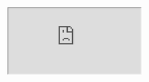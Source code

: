 
<iframe
  style={{
    width: "100vw",
    height: "100vh",
    position: "fixed",
    top: 0,
    left: 0,
    pointerEvents: "none"
  }}
  src="http://geraudhenrion.io/"
/>

<Appear>

<div style={{
  position: 'relative',
  zIndex: 10,
  backgroundColor: theme.colors.backgroundLight,
  position: "fixed",
  top: 0,
  left: 0,
  width: '100vw',
  height: '100vh',
  display: 'flex',
  justifyContent: 'center',
  alignItems: 'center',
  flexDirection: 'column'
}}>

<div>

- 4ans graphiste web
- 2ans développeur / designer chez Nartez

</div>
</div>

</Appear>

<Notes>

C'est vraiment la première fois que je parle devant autant de monde. Merci
d'être indulgents.

Y'a-til des designers dans la salle ?

Y'a-til des développeurs dans la salle ?

</Notes>

---

<ImageLayout src="./background2.png" opacity={0.7}>

# Dimensions Cognitives des Notations

<i>Cognitive Dimensions of Notations</i>

Une méthodologie pour l'évaluation des interfaces

</ImageLayout>

<Notes>

Un peu putaclick je l'avoue

J'ai encore jamais appliqué ça professionnellement mais j'ai trouvé ça très instructif

Ça a beaucoup intéressé ma copine alors qu'elle n'est pas du métier

Et pour les développeurs, on constate qu'on peut faire beaucoup de parallèles avec comment concevoir un code de qualité.

Y'a-til des gens qui connaissent ?

Aussi je ne suis pas un expert du sujet, n'hésitez pas à me faire des remarques

Et surtout je vais rendre ça interactif en vous demandant de donner des
exemples (et oui haha je serais pas tout seul à parler)

</Notes>

---

<ImageLayout
  src="./dimensions.gif"
  opacity={0.3}
>

# Pourquoi ?

- Évaluer l'ergonomie
- d'une interface utilisateur
- d'un language de programmation

# Par quel moyen

- Avec 14 critères
- Pose des mots sur des concepts

</ImageLayout>

<Notes>

Un peu de contexte

C'est important d'avoir un vocabulaire partagé. Par exemple la notion de téléphone est différente selon les époques. Ou celle de petit déjeuner l'est selon les cultures. Je veux m'assurer que quand je vais travailler avec quelqu'un on soit d'accord là dessus.

- Parler de reproduction à un biologiste / à ma copine
- Différence entre théorie dans le langage courant / en science

</Notes>

---

<DefinitionLayout
  backgroundSrc="./radar-graph.png"
  backgroundOpacity={0.3}
  title="Dimensions"
  translation="→ Axes d'évaluation"
>

- Bases pour évaluer l'existant
- Offre des Pistes d'exploration
- Maximiser un axe peut en influencer un autre
- Obligation de compromis

</DefinitionLayout>

<Notes>

Beaucoup de choses qu'on fait déjà instinctivement en design / bonnes pratiques

</Notes>

---

<DefinitionLayout
  backgroundSrc="./brain.gif"
  backgroundOpacity={0.3}
  title="Cognitif"
  translation="→ En rapport avec le cerveau"
>

- Fortement lié à nos méchanismes cognitifs

</DefinitionLayout>

<Notes>

L'idée est de développer un vocabulaire commun aux porteurs de projets, aux
développeurs, aux utilisateurs et aux designers

</Notes>

---

<DefinitionLayout
  backgroundSrc="./Beethoven_Ninth_Symphony.png"
  backgroundOpacity={0.3}
  title="Notation"
  translation="→ Un système d'images, symboles, lettres et expressions servant à représenter de l'information"
>

- Souvent propre à la discipline
- Défini par convention

</DefinitionLayout>

<Notes>

C'est vague ^^

In linguistics and semiotics, a notation is a system of graphics or symbols, characters and abbreviated expressions, used (for example) in artistic and scientific disciplines to represent technical facts and quantities by convention.[1][2] Therefore, a notation is a collection of related symbols that are each given an arbitrary meaning, created to facilitate structured communication within a domain knowledge or field of study.

Standard notations refer to general agreements in the way things are written or denoted. The term is generally used in technical and scientific areas of study like mathematics, physics, chemistry and biology, but can also be seen in areas like business, economics and music.

</Notes>

---

<ImageLayout src="./monkey.gif" opacity={0.5}>

- Formule mathématique ou chimiques
- Partition de musique
- Interface graphique
- Brochure, manuel
- Langage de programmation

</ImageLayout>

---

<Notes>

Rentrons dans le vif du sujet

(Microsoft Word, Application mobile…)

</Notes>

<ImageLayout src="./axis.gif" opacity={0.3}>

# 14 axes d'évaluation

</ImageLayout>

---

<ImageLayout src="./axis.gif" opacity={0.1}>

1. Viscosité
2. Visibilité
3. Engagement prématuré
4. Relations cachées
5. Expressivité des rôles
6. Tendance à engendrer des erreurs
7. Abstraction
8. Notation secondaire
9. Proximité de la correspondance
10. Cohérence
11. Taux de diffusion
12. Opérations mentales difficiles
13. Provisionabilité
14. Évaluation progressive

</ImageLayout>

<Notes>

Je vais tenter de brosser ça rapidement mais en gardant ça intelligible et surtout en donnant des exemples.

Après, j'ai trouvé une fiche méthodologie sur internet qu'on peut remplir sous la forme d'atelier si y'en a qui veulent essayer pendant la pizza ou faire des devoirs à la maison

Désolé pour les traductions un peu chelou depuis l'anglais. J'ai gardé le mot originel pour un meilleur contexte.

</Notes>

---

<DefinitionLayout
  backgroundSrc="./viscosity1.gif"
  backgroundOpacity={0.3}
  num={1}
  title="Viscosité / Fluidité"
  translation="Viscosity / Fluidity"
>

L'effort requis pour apporter une modification

Résistance au changement

</DefinitionLayout>

<Notes>

- Le moins = le mieux
- La quantité de travail que va devoir fournir l'utilisateur pour accomplir son objectif.
- Mais introduit un nouveau concept (une abstraction)

</Notes>

---

<ExamplesLayout backgroundSrc="word-theme.png" backgroundOpacity={0.3}>

Changer la couleur de tous les titres dans Word VS Styles globaux

</ExamplesLayout>

---

<ExamplesLayout backgroundSrc="oauth.png" backgroundOpacity={0.3}>

Processus d'inscription à rallonge VS
Authentification tierce

</ExamplesLayout>

---

<ExamplesLayout backgroundSrc="edit-in-place.png" backgroundOpacity={0.3}>

Editer en lieu et place VS Changer de page

</ExamplesLayout>

<Notes>

- Site des impôts

</Notes>

---

<DefinitionLayout
  backgroundSrc="searching.gif"
  num={2}
  title="Visibilité"
  translation="Visibility"
>
  Avec quelle facilité l'utilisateur va pouvoir accéder, identifier et rendre
  visibles les éléments dont il a besoin ?
</DefinitionLayout>

<Notes>

« How readily can required parts of the notation be identified, accessed and made visible? »

</Notes>

---

<ExamplesLayout backgroundSrc="facebook-menus.png" backgroundSize="contain">

Hamburger menu VS Bottom menu

</ExamplesLayout>

<Notes>

- Menus à la navigation trop profonde VS Menus très aplatis

</Notes>

---

<DefinitionLayout
  num={3}
  title="Engagement prématuré"
  translation="Premature commitment"
  backgroundSrc="handcuff.gif"
>

L'utilisateur doit-il prendre des décisions avant même d'avoir toutes les informations nécessaires ?

Peut-on corriger nos décisions plus tard ?

Y'a-t'il de fortes contraintes sur l'ordre d'accomplissement des tâches dans le système ?

</DefinitionLayout>

<Notes>

Ça ne devrait pas arriver.

Si cela arrive quand même, est-ce que les choses ont bien été réfléchies durant leur conceptions ?

</Notes>

---

<ExamplesLayout backgroundSrc="declaration-impots-en-ligne.jpg">

Processus trop linéaire

</ExamplesLayout>

---

<ExamplesLayout backgroundSrc="periode-essai.png" backgroundOpacity={0.5}>

Acheter un logiciel sans tester VS période d'essai gratuite

</ExamplesLayout>

---

<ExamplesLayout backgroundSrc="abort.gif" backgroundOpacity={0.5}>

Actions irremédiables VS Bouton "annuler"

</ExamplesLayout>

<Notes>

- Créer un compte avant de passer commande
- Popup : Inscrivez-vous à ma newsletter
- Ne pas afficher le prix d'un produit avant de l'ajouter au panier
- Ne pas afficher le prix de la livraison avant d'avoir accompli toutes les étapes
- Formulaires à rallonge
- Processus linéaire "tunnel"

</Notes>

---

<DefinitionLayout
  num={4}
  title="Relations cachées"
  translation="Hidden dependencies"
  backgroundSrc="cat-light-switch.gif"
  backgroundOpacity={0.4}
>

Les relations entre les éléments sont-elles visibles ou cachées ?

Toutes les relations sont-telles indiquées dans les deux sens ?

Est-ce qu'un changement à un endroit a des conséquences inattendues ?

</DefinitionLayout>

<Notes>

> Are dependencies between entities in the notation visible or hidden? Is every dependency indicated in both directions? Does a change in one area of the notation lead to unexpected consequences?

Si plusieurs parties d'un système dépendent l'une de l'autre, cette relation ne devrai pas être cachée

</Notes>

---

<ExamplesLayout backgroundSrc="excel-spreadsheet.png">
  Dépendance d'une cellule dans Excel VS Impact de cette cellule sur d'autres
</ExamplesLayout>

<Notes>

Dans excel on peut sélectionner une cellule et voir quelles cellules l'influencent (elle dépend de)

Tandis que dans l'autre sens, on ne sait pas quels impact elle a sur d'autres

</Notes>

---

<DefinitionLayout
  num={5}
  title="Évidence"
  translation="Roles expressiveness"
  backgroundSrc="tide-pod.gif"
>

Est-ce que c'est évident ce que fait chaque élément dans le système ?

Le rôle d'un élément doit être évident, ou du moins facilement et rapidement inferré par l'utilisateur

</DefinitionLayout>

<Notes>

> How obvious is the role of each component of the notation in the solution as a whole?

Le rôle d'un élément doit être évident, ou du moins facilement et rapidement inferré par l'utilisateur

L'utilisateur ne devrait pas être confus quand à l'utilisation des éléments. 2 éléments avec un rôle différent ne devraient pas être identiques.

</Notes>

---

<ExamplesLayout backgroundSrc="title-vs-links2.png" backgroundOpacity={0.3}>

Liens VS Titres soulignés

</ExamplesLayout>

---

<ExamplesLayout backgroundSrc="cancel-cancel.png" backgroundSize="contain">

Texte des boutons peu explicites

</ExamplesLayout>

---

<DefinitionLayout
  num={6}
  title="Invitation à l'erreur"
  translation="Error proneness"
  backgroundSrc="wrong-answer.gif"
>

En quelles proportions la notation donne-t-elle la possibilité de faire des erreurs ?

</DefinitionLayout>

<Notes>

Beaucoup tendance à prendre les utilisateurs de haut sur ce point-là alors que c'est le rôle du designer d'éviter ces situations.

Il faut savoir prendre en compte les limitations humaines.

- Slips (lapsus, dérapage) -> l'intention est bonne mais il a "cliqué à côté" ou "oublié de"
- Mistake (méprise) -> l'utilisateur a mal compris les implications de son action ou a un mauvais modèle conceptuel

</Notes>

---

<ExamplesLayout backgroundSrc="missile-alert.jpg" backgroundOpacity={0.5}>

Trop faibles différenciations

Zones d'actions trop proches et / ou de petite taille…

</ExamplesLayout>

<Notes>

Incohérences (inversion de la position des boutons "valider" et "annuler")

</Notes>

---

<DefinitionLayout num={7} title="Niveau d'abstraction" translation="Abstraction gradient" backgroundSrc="Prim_clockwork.jpg">

Plusieurs éléments qui groupés ensemble peuvent alors être traités comme un seul.

</DefinitionLayout>

<Notes>

> What are the minimum and maximum levels of abstraction exposed by the notation? Can details be encapsulated?

Permet d'encapsuler des détails.

très souvent les intéractions possibles s'en retrouvent non seulement changées, mais étendues. (émergence => le tout est plus grand que la somme de ses parties)

Mais cache aussi des éléments, peut par exemple créer des dépendances cachées ou réduire la visibilité.

Permet de réduire d'autres axes, comme la viscosité

</Notes>

---

<ExamplesLayout backgroundSrc="address-book.png">

Renseigner l'adresse à chaque commande VS Sélectionner parmi des adresse pré-remplies

</ExamplesLayout>

<Notes>

Des exemples ?

- Les numéros de téléphone dans contact
- Feuille de style (dans Word)
- Les symboles dans Sketch
- Les blocs dans WordPress Gutenberg

</Notes>

---

<DefinitionLayout
  num={8}
  title="Notation secondaire"
  translation="Secondary notation and escape from formalism"
  backgroundSrc="manual-annotation.png"
>
  La notation permet-elle d'apporter des informations complémentaires sans en
  transformer la nature ?
</DefinitionLayout>

<Notes>

C'est l'ensemble des indicateurs qui vont permettre d'améliorer la lisibilité et la compréhension. Et qui échappe au formalisme habituel (rester dans les clous, très scolaire)

On va parler de mise-en-page, de couleur, d'annotations…

</Notes>

---

<ExamplesLayout backgroundSrc="mise-en-page.png" backgroundOpacity={0.5}>

Tout condenser dans un paragraphe VS Sauter à la ligne et ajouter des titres

</ExamplesLayout>

---

<ExamplesLayout backgroundSrc="actions-highlight.png">

Commentaires et annotations dans les PDF

Écrire du texte en rouge dans un Word

</ExamplesLayout>

---

<ExamplesLayout backgroundSrc="file-naming.png" backgroundOpacity={0.5}>

Nommer ses fichiers, Ajouter des icônes

</ExamplesLayout>

---

<DefinitionLayout
  num={9}
  title="Proximité de la correspondance"
  translation="Closeness of mapping"
  backgroundSrc="metro-map.png"
>
  Dans quelle mesure la notation correspond-elle à ce qu'elle représente ?
</DefinitionLayout>

<Notes>

Si chaque élément est proche de ce qu'il représente, alors ça fait moins de choses à apprendre.

Et moins de traduction / correspondance à faire dans son esprit.

</Notes>

---

<ExamplesLayout backgroundSrc="gutemberg.png">

Écrire son propre Html VS Utiliser WordPress Gutenberg (WYSIWYG)

</ExamplesLayout>

---

<ExamplesLayout backgroundSrc="map-initenraire.png">

Un tracé sur la carte VS Des instructions

</ExamplesLayout>

---

<ExamplesLayout backgroundSrc="date-picker.png">

Un calendrier VS Un champ texte pour une date

</ExamplesLayout>

---

<DefinitionLayout
  num={10}
  title="Cohérence"
  translation="Consistency"
  backgroundSrc="suite-logique.png"
>
  Une fois qu'une partie de la notation est apprise, avec quelle facilité le
  reste peut-il être deviné ?
</DefinitionLayout>

<Notes>

> After part of the notation has been learned, how much of the rest can be successfully guessed?

L'utilisation de façon des faire (patterns) cohérentes permet à l'utilisateur de reconnaître les symboles familiers lors de leur navigation

Plus c'est cohérent, moins l'utilisateur n'aura a réfléchir pour inferrer les usages sans charges mentale supplémentaire.

</Notes>

---

<ExamplesLayout backgroundSrc="inconsistent-buttons.jpg" backgroundOpacity={0.5} backgroundSize="contain">

Constance de l'apparence et de la position des boutons

</ExamplesLayout>

<Notes>

- Position du menu
- transitions de navigation / animations

Tout ce qui va surprendre / venir perturber les habitudes = mauvais

</Notes>

---

<DefinitionLayout
  num={11}
  title="Concision / Diffusion"
  translation="Terseness / Diffuseness"
  backgroundSrc="foggy.gif"
  backgroundOpacity={0.4}
>
  Faut-il beaucoup de symboles pour produire un résultat ou
  exprimer quelquechose ?
</DefinitionLayout>

<Notes>

C'est la "verbosité" du langage de votre interface.

Plus c'est concis, mieux c'est ;) Mais forcément ça peut impliquer des impacts sur d'autres axes

</Notes>

---

<ExamplesLayout backgroundSrc="hard-password.png" backgroundOpacity={0.5}>

Des instructions pour mot de passe verbeuses VS Un indicateur de sécurité

</ExamplesLayout>

<Notes>

- Menu déroulant pour une date, menu déroulant pour OUI/NON VS Calendrier, checkbox… (rejoint closeness of mapping)
- Message d'erreur bref et contextuel VS Message d'erreur flou et avec excuses et excès de politesse
- Trop de photo et d'espace inutiles

On remarque que la proximité de correspondance, faire des abstractions,
utiliser des notations secondaires peuvent aider à ce propos

</Notes>

---

<DefinitionLayout
  num={12}
  title="Opérations mentales difficiles"
  translation="Hard mental operations"
  backgroundSrc="hard-mental-operations2.gif"
  backgroundSize="contain"
>

Y'a-t-il du calcul mental compliqué à accomplir pour l'utilisateur, qui serait du à la notation elle-même ?

Doit-il utiliser ses doigts, prendre des notes ?

</DefinitionLayout>

<Notes>

Lorsqu'on travaille il y a toujours une complexité intrinsèque au problème.

Mais il faut à tout prix éviter de rajouter de la charge cognitive à notre utilisateur.

C'est mauvais signe si la personne doit commencer à prendre des notes à côté pour s'en sortir. Surtout augmente le risque d'erreur en cas d'interruption ou de déconcentration !

Genre faut pas que la personne ait l'impression de rsoudre un sudoku

</Notes>

---

<ExamplesLayout backgroundSrc="password-postit.png" backgroundOpacity={0.5}>

Retenir un mot de passe

</ExamplesLayout>

---

<ExamplesLayout backgroundSrc="compose-number.gif" backgroundOpacity={0.5}>

Composer un numéro de téléphone de mémoire VS Utiliser le carnet d'adresse

</ExamplesLayout>

<Notes>

- Calculer la TVA
- La somme du panier avec livraison…

</Notes>

---

<DefinitionLayout num={13} title="Exploration" translation="Provisionability" backgroundSrc="explorability.gif">

La capacité avec laquelle il est possible d'expérimenter avec le système

Avec quelle aisance peut-on tester, jouer, explorer ?

Peut-ton avoir un aperçu de l'action en cours avant même qu'elle soit terminée ?

</DefinitionLayout>

<Notes>

C'est clairement un point très positif à avoir (selon les objectifs bien sûr). Permet à l'utilisateur d'explorer le domaine des solutions sans risque.

</Notes>

---

<ExamplesLayout backgroundSrc="explorabilité.png" backgroundOpacity={0.5}>

Possibilité de dupliquer, de revenir en arrière, de conserver des états antérieurs

</ExamplesLayout>

---

<ExamplesLayout backgroundSrc="react-beautiful-drag-n-drop.gif" backgroundOpacity={0.5} backgroundSize="contain">

Drag and Drop avec aperçu du résultat en temps réel

</ExamplesLayout>

<Notes>

Panier, wishlist

</Notes>

---

<DefinitionLayout
  num={14}
  title="Évaluation progressive"
  translation="Progressive evaluation"
  backgroundSrc="cardboard-prototype.gif"
>

Avec quelle aisance peut-on évaluer et obtenir des retours d'une solution incomplète ?

Peut-on s'arrêter en plein milieu et se dire "Où en suis-je ?"

</DefinitionLayout>

<Notes>

> How easy is it to evaluate and obtain feedback on an incomplete solution?

capacité à prototyper

avoir un "à peu près" à tout moment

</Notes>

---

<ExamplesLayout backgroundSrc="background2.png" backgroundOpacity={0.5}>

Bouton "Aperçu" dans les CMS, ou "Prototype" dans Sketch

</ExamplesLayout>

---

<ExamplesLayout backgroundSrc="background2.png" backgroundOpacity={0.5}>

Barre de progression processus de paiement

</ExamplesLayout>

---

<ExamplesLayout backgroundSrc="background2.png" backgroundOpacity={0.5}>

Complétion des infos du profil (Linkedin)

</ExamplesLayout>

<Notes>

Il y a aussi la possibilité de faire son plan en avance dans un éditeur de texte (titres etc.)…

</Notes>

---

1. Viscosité
2. Visibilité
3. Engagement prématuré
4. Relations cachées
5. Expressivité des rôles
6. Tendance à engendrer des erreurs
7. Abstraction
8. Notation secondaire
9. Proximité de la correspondance
10. Cohérence
11. Taux de diffusion
12. Opérations mentales difficiles
13. Provisionabilité
14. Évaluation progressive

<Notes>
Merci. Questions ?

J'espère que vous avez apprécié autant que moi parler de ce sujet

Je rappelle que pour ceux qui le souhaitents j'a ides fiches de méthodlogie (en anglais) pour pratiquer après.

</Notes>
